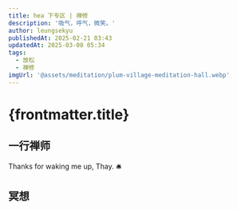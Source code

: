 ```yaml
---
title: hea 下专区 | 禅修
description: '吸气，呼气，微笑。'
author: leungsekyu
publishedAt: 2025-02-21 03:43
updatedAt: 2025-03-08 05:34
tags:
  - 放松
  - 禅修
imgUrl: '@assets/meditation/plum-village-meditation-hall.webp'
---
```



# {frontmatter.title}

## 一行禅师

Thanks for waking me up, Thay. 🛎️

<ImageWithCaption src={thayWalkingMeditation} alt="一行禅师带领僧团行禅" caption="2014 年 6 月，一行禅师带领僧团行禅" />

<ImageWithCaption src={thayCalligraphy} alt="一行禅师的书法" caption="peace in oneself<br>peace in the world" />

<YouTube url="https://www.youtube.com/embed/0-b5GOJ_q1A?si=nNgzIkxskZkXxVmr" />

<Link
  site="https://plumvillage.org/zh-hant/%e4%b8%80%e8%a1%8c%e7%a6%aa%e5%b8%ab"
  name="一行禪師 ｜ Plum Village"
  first={true}
></Link>

<Link site="https://plumvillage.org/zh-hant" name="Plum Village"></Link>

<Link site="https://www.youtube.com/@plumvillageonline" name="Plum Village"></Link>

## 冥想

<Bilibili url="//player.bilibili.com/player.html?isOutside=true&aid=907941359&bvid=BV1NM4y1d7aC&cid=1080328735&p=1"></Bilibili>
